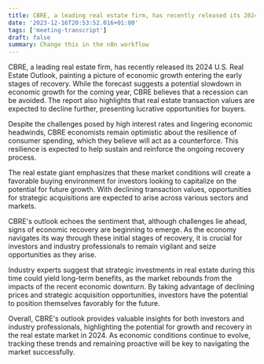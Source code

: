 ```yaml
---
title: CBRE, a leading real estate firm, has recently released its 2024 U.S. Real Estate Outlook, painting a picture of economic growth entering the early stages of recovery. While the forecast suggests a potential slowdown in economic growth for the coming year, CBRE believes that a recession can be avoided. The report also highlights that real estate transaction values are expected to decline further, presenting lucrative opportunities for buyers.
date: '2023-12-16T20:53:52.016+01:00'
tags: ['meeting-transcript']
draft: false
summary: Change this in the n8n workflow
---
```


CBRE, a leading real estate firm, has recently released its 2024 U.S. Real Estate Outlook, painting a picture of economic growth entering the early stages of recovery. While the forecast suggests a potential slowdown in economic growth for the coming year, CBRE believes that a recession can be avoided. The report also highlights that real estate transaction values are expected to decline further, presenting lucrative opportunities for buyers.

Despite the challenges posed by high interest rates and lingering economic headwinds, CBRE economists remain optimistic about the resilience of consumer spending, which they believe will act as a counterforce. This resilience is expected to help sustain and reinforce the ongoing recovery process.

The real estate giant emphasizes that these market conditions will create a favorable buying environment for investors looking to capitalize on the potential for future growth. With declining transaction values, opportunities for strategic acquisitions are expected to arise across various sectors and markets.

CBRE's outlook echoes the sentiment that, although challenges lie ahead, signs of economic recovery are beginning to emerge. As the economy navigates its way through these initial stages of recovery, it is crucial for investors and industry professionals to remain vigilant and seize opportunities as they arise.

Industry experts suggest that strategic investments in real estate during this time could yield long-term benefits, as the market rebounds from the impacts of the recent economic downturn. By taking advantage of declining prices and strategic acquisition opportunities, investors have the potential to position themselves favorably for the future.

Overall, CBRE's outlook provides valuable insights for both investors and industry professionals, highlighting the potential for growth and recovery in the real estate market in 2024. As economic conditions continue to evolve, tracking these trends and remaining proactive will be key to navigating the market successfully.

